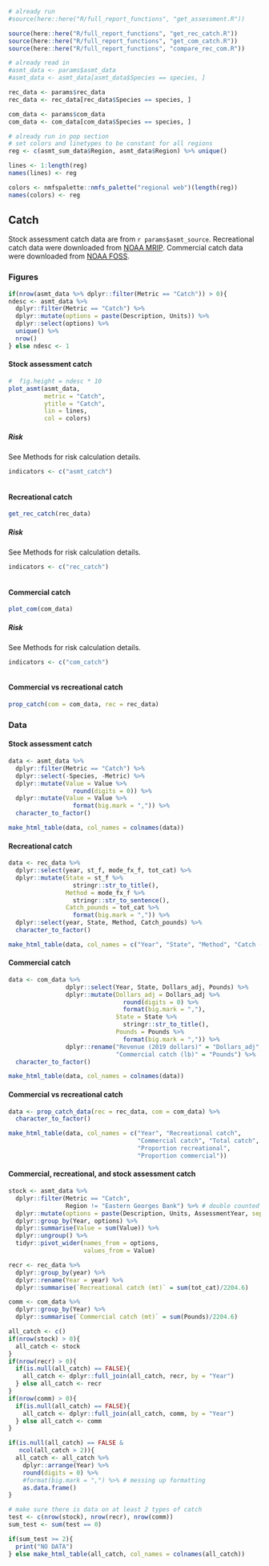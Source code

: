 
```r
# already run
#source(here::here("R/full_report_functions", "get_assessment.R"))

source(here::here("R/full_report_functions", "get_rec_catch.R"))
source(here::here("R/full_report_functions", "get_com_catch.R"))
source(here::here("R/full_report_functions", "compare_rec_com.R"))
```

```r
# already read in
#asmt_data <- params$asmt_data
#asmt_data <- asmt_data[asmt_data$Species == species, ]

rec_data <- params$rec_data
rec_data <- rec_data[rec_data$Species == species, ]

com_data <- params$com_data
com_data <- com_data[com_data$Species == species, ]
```

```r
# already run in pop section
# set colors and linetypes to be constant for all regions
reg <- c(asmt_sum_data$Region, asmt_data$Region) %>% unique()

lines <- 1:length(reg)
names(lines) <- reg

colors <- nmfspalette::nmfs_palette("regional web")(length(reg))
names(colors) <- reg

```

## Catch

Stock assessment catch data are from ``r params$asmt_source``. Recreational catch data were downloaded from [NOAA MRIP](https://www.st.nmfs.noaa.gov/st1/recreational/MRIP_Estimate_Data/CSV/). Commercial catch data were downloaded from [NOAA FOSS](https://foss.nmfs.noaa.gov/apexfoss/f?p=215:200:4615327020711::NO:::).

### Figures
```r
if(nrow(asmt_data %>% dplyr::filter(Metric == "Catch")) > 0){
ndesc <- asmt_data %>% 
  dplyr::filter(Metric == "Catch") %>% 
  dplyr::mutate(options = paste(Description, Units)) %>%
  dplyr::select(options) %>% 
  unique() %>% 
  nrow()
} else ndesc <- 1
```

#### Stock assessment catch
```r
#  fig.height = ndesc * 10
plot_asmt(asmt_data, 
          metric = "Catch", 
          ytitle = "Catch",
          lin = lines, 
          col = colors)
```

##### Risk {-}

See Methods for risk calculation details.
```r
indicators <- c("asmt_catch")
```

```r
```

#### Recreational catch
```r
get_rec_catch(rec_data)
```

##### Risk {-}

See Methods for risk calculation details.
```r
indicators <- c("rec_catch")
```

```r
```


#### Commercial catch
```r
plot_com(com_data)
```

##### Risk {-}

See Methods for risk calculation details.
```r
indicators <- c("com_catch")
```

```r
```

#### Commercial vs recreational catch
```r
prop_catch(com = com_data, rec = rec_data)
```

### Data

#### Stock assessment catch
```r
data <- asmt_data %>% 
  dplyr::filter(Metric == "Catch") %>%
  dplyr::select(-Species, -Metric) %>%
  dplyr::mutate(Value = Value %>%
                  round(digits = 0)) %>%
  dplyr::mutate(Value = Value %>%
                  format(big.mark = ",")) %>%
  character_to_factor()

make_html_table(data, col_names = colnames(data))
```

#### Recreational catch
```r
data <- rec_data %>% 
  dplyr::select(year, st_f, mode_fx_f, tot_cat) %>%
  dplyr::mutate(State = st_f %>%
                  stringr::str_to_title(),
                Method = mode_fx_f %>% 
                  stringr::str_to_sentence(),
                Catch_pounds = tot_cat %>%
                  format(big.mark = ",")) %>%
  dplyr::select(year, State, Method, Catch_pounds) %>%
  character_to_factor()

make_html_table(data, col_names = c("Year", "State", "Method", "Catch (lb)"))
```

#### Commercial catch
```r
data <- com_data %>% 
                dplyr::select(Year, State, Dollars_adj, Pounds) %>%
                dplyr::mutate(Dollars_adj = Dollars_adj %>% 
                                round(digits = 0) %>%
                                format(big.mark = ","),
                              State = State %>% 
                                stringr::str_to_title(),
                              Pounds = Pounds %>%
                                format(big.mark = ",")) %>%
                dplyr::rename("Revenue (2019 dollars)" = "Dollars_adj",
                              "Commercial catch (lb)" = "Pounds") %>%
  character_to_factor()

make_html_table(data, col_names = colnames(data))
```

#### Commercial vs recreational catch
```r
data <- prop_catch_data(rec = rec_data, com = com_data) %>%
  character_to_factor()

make_html_table(data, col_names = c("Year", "Recreational catch", 
                                    "Commercial catch", "Total catch", 
                                    "Proportion recreational",
                                    "Proportion commercial"))
```

#### Commercial, recreational, and stock assessment catch
```r
stock <- asmt_data %>%
  dplyr::filter(Metric == "Catch",
                Region != "Eastern Georges Bank") %>% # double counted
  dplyr::mutate(options = paste(Description, Units, AssessmentYear, sep = " - ")) %>%
  dplyr::group_by(Year, options) %>%
  dplyr::summarise(Value = sum(Value)) %>%
  dplyr::ungroup() %>%
  tidyr::pivot_wider(names_from = options,
                     values_from = Value)

recr <- rec_data %>%
  dplyr::group_by(year) %>%
  dplyr::rename(Year = year) %>%
  dplyr::summarise(`Recreational catch (mt)` = sum(tot_cat)/2204.6)

comm <- com_data %>%
  dplyr::group_by(Year) %>%
  dplyr::summarise(`Commercial catch (mt)` = sum(Pounds)/2204.6)

all_catch <- c()
if(nrow(stock) > 0){
  all_catch <- stock
}
if(nrow(recr) > 0){
  if(is.null(all_catch) == FALSE){
    all_catch <- dplyr::full_join(all_catch, recr, by = "Year")
  } else all_catch <- recr
}
if(nrow(comm) > 0){
  if(is.null(all_catch) == FALSE){
    all_catch <- dplyr::full_join(all_catch, comm, by = "Year")
  } else all_catch <- comm
}

if(is.null(all_catch) == FALSE &
   ncol(all_catch > 2)){
  all_catch <- all_catch %>% 
    dplyr::arrange(Year) %>%
    round(digits = 0) %>%
    #format(big.mark = ",") %>% # messing up formatting
    as.data.frame()
}

# make sure there is data on at least 2 types of catch
test <- c(nrow(stock), nrow(recr), nrow(comm))
sum_test <- sum(test == 0)

if(sum_test >= 2){
  print("NO DATA")
} else make_html_table(all_catch, col_names = colnames(all_catch))
```

